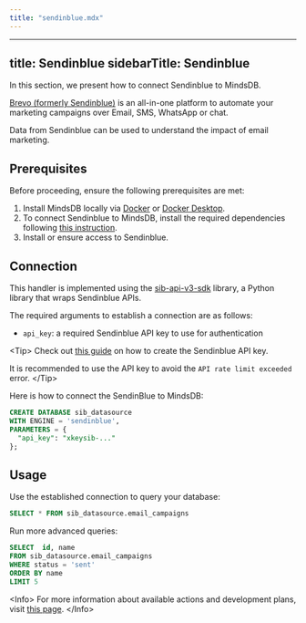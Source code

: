 ```yaml
---
title: "sendinblue.mdx"
---
```


---
title: Sendinblue
sidebarTitle: Sendinblue
---

In this section, we present how to connect Sendinblue to MindsDB.

[Brevo (formerly Sendinblue)](https://www.brevo.com/) is an all-in-one platform to automate your marketing campaigns over Email, SMS, WhatsApp or chat.

Data from Sendinblue can be used to understand the impact of email marketing.

## Prerequisites

Before proceeding, ensure the following prerequisites are met:

1. Install MindsDB locally via [Docker](/setup/self-hosted/docker) or [Docker Desktop](/setup/self-hosted/docker-desktop).
2. To connect Sendinblue to MindsDB, install the required dependencies following [this instruction](/setup/self-hosted/docker#install-dependencies).
3. Install or ensure access to Sendinblue.

## Connection

This handler is implemented using the [sib-api-v3-sdk](https://github.com/sendinblue/APIv3-python-library) library, a Python library that wraps Sendinblue APIs.

The required arguments to establish a connection are as follows:

* `api_key`: a required Sendinblue API key to use for authentication

&lt;Tip&gt;
Check out [this guide](https://developers.brevo.com/docs) on how to create the Sendinblue API key.

It is recommended to use the API key to avoid the `API rate limit exceeded` error.
&lt;/Tip&gt;

Here is how to connect the SendinBlue to MindsDB:

```sql
CREATE DATABASE sib_datasource
WITH ENGINE = 'sendinblue',
PARAMETERS = {
  "api_key": "xkeysib-..."
};
```

## Usage

Use the established connection to query your database:

```sql
SELECT * FROM sib_datasource.email_campaigns
```

Run more advanced queries:

```sql
SELECT  id, name
FROM sib_datasource.email_campaigns
WHERE status = 'sent'
ORDER BY name
LIMIT 5
```


&lt;Info&gt;
For more information about available actions and development plans, visit [this page](https://github.com/mindsdb/mindsdb/blob/main/mindsdb/integrations/handlers/sendinblue_handler/README.md).
&lt;/Info&gt;
